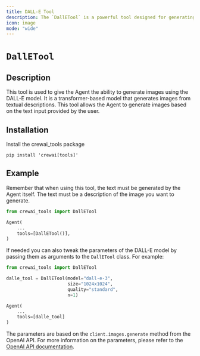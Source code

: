 ```yaml
---
title: DALL-E Tool
description: The `DallETool` is a powerful tool designed for generating images from textual descriptions.
icon: image
mode: "wide"
---
```


# `DallETool`

## Description

This tool is used to give the Agent the ability to generate images using the DALL-E model. It is a transformer-based model that generates images from textual descriptions. 
This tool allows the Agent to generate images based on the text input provided by the user.

## Installation

Install the crewai_tools package
```shell
pip install 'crewai[tools]'
```

## Example

Remember that when using this tool, the text must be generated by the Agent itself. The text must be a description of the image you want to generate.

```python Code
from crewai_tools import DallETool

Agent(
    ...
    tools=[DallETool()],
)
```

If needed you can also tweak the parameters of the DALL-E model by passing them as arguments to the `DallETool` class. For example:

```python Code
from crewai_tools import DallETool

dalle_tool = DallETool(model="dall-e-3",
                       size="1024x1024",
                       quality="standard",
                       n=1)

Agent(
    ...
    tools=[dalle_tool]
)
```

The parameters are based on the `client.images.generate` method from the OpenAI API. For more information on the parameters, 
please refer to the [OpenAI API documentation](https://platform.openai.com/docs/guides/images/introduction?lang=python).